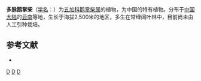 {{Speciesbox 
| genus = Schefflera
| species = multinervia
| authority = [[李惠林|H. L. Li]]
}}
'''多脉鹅掌柴'''（[[学名|学名]]：{{lang|la|''Schefflera multinervia''}}）为[[五加科|五加科]][[鹅掌柴属|鹅掌柴属]]的植物，为中国的特有植物。分布于[[中国大陆|中国大陆]]的[[云南|云南]]等地，生长于海拔2,500米的地区，多生在常绿阔叶林中，目前尚未由人工引种栽培。

== 参考文献 ==
<div class="references-small">
* {{cite web| url =http://www.bioinfo.cn/db05/KmzwSpecies.php?action=view&id=1548| title =多脉鹅掌柴| work =《中国高等植物数据库全库》| publisher =中国科学院微生物研究所| author =昆明植物研究所| accessdate =2009-02-22| deadurl =yes| archiveurl =https://web.archive.org/web/20160305102116/http://www.bioinfo.cn/db05/KmzwSpecies.php?action=view&id=1548| archivedate =2016-03-05}}
</div>
{{Taxonbar|from=Q5464388}}

[[Category:鹅掌柴属|D]]
[[Category:云南植物|D]]
[[Category:中國特有植物|D]]
